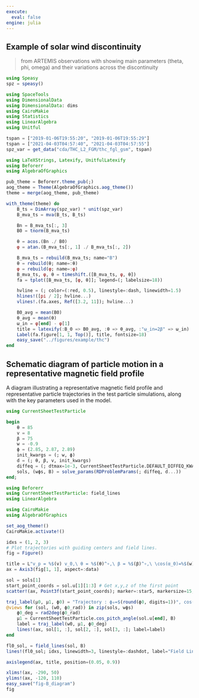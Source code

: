 ```yaml
---
execute: 
  eval: false
engine: julia
---
```


## Example of solar wind discontinuity

> from ARTEMIS observations with showing main parameters (theta, phi, omega) and their variations across the discontinuity 

```julia
using Speasy
spz = speasy()

using SpaceTools
using DimensionalData
using DimensionalData: dims
using CairoMakie
using Statistics
using LinearAlgebra
using Unitful

tspan = ["2019-01-06T19:55:20", "2019-01-06T19:55:29"]
tspan = ["2021-04-03T04:57:40", "2021-04-03T04:57:55"]
spz_var = get_data("cda/THC_L2_FGM/thc_fgl_gsm", tspan)
```

```julia
using LaTeXStrings, Latexify, UnitfulLatexify
using Beforerr
using AlgebraOfGraphics

pub_theme = Beforerr.theme_pub(;)
aog_theme = Theme(AlgebraOfGraphics.aog_theme())
theme = merge(aog_theme, pub_theme)

with_theme(theme) do
    B_ts = DimArray(spz_var) * unit(spz_var)
    B_mva_ts = mva(B_ts, B_ts)

    Bn = B_mva_ts[:, 3]
    B0 = tnorm(B_mva_ts)

    θ = acos.(Bn ./ B0)
    φ = atan.(B_mva_ts[:, 1] ./ B_mva_ts[:, 2])

    B_mva_ts = rebuild(B_mva_ts; name="B")
    θ = rebuild(θ; name=:θ)
    φ = rebuild(φ; name=:φ)
    B_mva_ts, φ, θ = timeshift.([B_mva_ts, φ, θ])
    fa = tplot([B_mva_ts, [φ, θ]]; legend=(; labelsize=18))

    hvline = (; color=(:red, 0.5), linestyle=:dash, linewidth=1.5)
    hlines!([pi / 2]; hvline...)
    vlines!.(fa.axes, Ref([3.2, 11]); hvline...)

    B0_avg = mean(B0)
    θ_avg = mean(θ)
    ω_in = φ[end] - φ[1]
    title = latexify(:B_0 => B0_avg, :θ => θ_avg, :"ω_in=2β" => ω_in)
    Label(fa.figure[1, 1, Top()], title, fontsize=18)
    easy_save("../figures/example/thc")
end
```

## Schematic diagram of particle motion in a representative magnetic field profile

A diagram illustrating a representative magnetic field profile and representative particle trajectories in the test particle simulations, along with the key parameters used in the model. 

```julia
using CurrentSheetTestParticle

begin
    θ = 85
    v = 8
    β = 75
    w = -0.9
    ϕ = (2.85, 2.87, 2.89)
    init_kwargs = (; w, ϕ)
    d = (; θ, β, v, init_kwargs)
    diffeq = (; dtmax=1e-3, CurrentSheetTestParticle.DEFAULT_DIFFEQ_KWARGS...)
    sols, (wϕs, B) = solve_params(RDProblemParams(; diffeq, d...))
end;
```

```julia
using Beforerr
using CurrentSheetTestParticle: field_lines
using LinearAlgebra

using CairoMakie
using AlgebraOfGraphics

set_aog_theme!()
CairoMakie.activate!()

idxs = (1, 2, 3)
# Plot trajectories with guiding centers and field lines.
fig = Figure()

title = L"v_p = %$(v) v_0,\ θ = %$(θ)^∘,\ β = %$(β)^∘,\ \cos(α_0)=%$(w)"
ax = Axis3(fig[1, 1], aspect=:data)

sol = sols[1]
start_point_coords = sol.u[1][1:3] # Get x,y,z of the first point
scatter!(ax, Point3f(start_point_coords); marker=:star5, markersize=15, color=Makie.wong_colors()[end-1]) # Plot the star

traj_label(μ0, μ1, ϕ0) = "Trajectory : ϕ₀=$(round(ϕ0, digits=1))°, cos(α₁)=$(round(μ1, digits=1))"
@views for (sol, (w0, ϕ0_rad)) in zip(sols, wϕs)
    ϕ0_deg = rad2deg(ϕ0_rad)
    μ1 = CurrentSheetTestParticle.cos_pitch_angle(sol.u[end], B)
    label = traj_label(w0, μ1, ϕ0_deg)
    lines!(ax, sol[1, :], sol[2, :], sol[3, :]; label=label)
end

fl0_sol, = field_lines(sol, B)
lines!(fl0_sol; idxs, linewidth=3, linestyle=:dashdot, label="Field Line")

axislegend(ax, title, position=(0.05, 0.9))

xlims!(ax, -290, 50)
ylims!(ax, -120, 110)
easy_save("fig-B_diagram")
fig
```